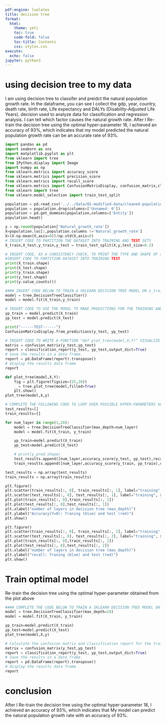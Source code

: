 ```yaml
---
pdf-engine: lualatex
title: decision tree
format:
  html:
    theme: yeti
    toc: true
    code-fold: false
    toc-title: Contents
    css: styles.css
execute:
  echo: false
jupyter: python3
---
```


# using decision tree to my data
I am using decision tree to classifer and preidct the natural population growth rate. In the dataframe, you can see I collect the gdp, year, country, death rate, birth rate, Life expectancy and DALYs (Disability-Adjusted Life Years).  decision used to analyze data for classification and regression analysis. I can tell which factor causes the natural growth rate.
After I Re-train the decision tree using the optimal hyper-parameter 18, I achieved an accuracy of 93%, which indicates that my model predicted the natural population growth rate can be an accurate rate of 93%. 

```python
import pandas as pd
import seaborn as sns 
import matplotlib.pyplot as plt
from sklearn import tree
from IPython.display import Image
import numpy as np
from sklearn.metrics import accuracy_score
from sklearn.metrics import precision_score
from sklearn.metrics import recall_score
from sklearn.metrics import ConfusionMatrixDisplay, confusion_matrix,classification_report
from sklearn import tree
from sklearn.model_selection import train_test_split
```

```python
population = pd.read_csv('../../data/01-modified-data/cleaned-population-py.csv')
population = population.drop(columns=['Unnamed: 0'])
population = pd.get_dummies(population,columns=['Entity'])
population.head()
```

```python
y = np.round(population['Natural_growth_rate'])
X=population.loc[:,population.columns !='Natural_growth_rate']
X=(X-np.mean(X,axis=0))/np.std(X,axis=0)
# INSERT CODE TO PARTITION THE DATASET INTO TRAINING AND TEST SETS
X_train,X_test,y_train,y_test = train_test_split(X,y,test_size=0.2)
```

```python
# INSERT CODE, AS A CONSISTENCY CHECK, TO PRINT THE TYPE AND SHAPE OF x_train, x_test, y_train, y_test
#INSERT CODE TO PARTITION DATASET INTO TRAINING-TEST
print(X_train.shape)
print(X_test.shape)
print(y_train.shape)
print(y_test.shape)
print(y.value_counts())
```

```python
#### INSERT CODE BELOW TO TRAIN A SKLEARN DECISION TREE MODEL ON x_train,y_train 
model = tree.DecisionTreeClassifier()
model = model.fit(X_train,y_train)
```

```python
# INSERT CODE TO USE THE MODEL TO MAKE PREDICTIONS FOR THE TRAINING AND TEST SET 
yp_train = model.predict(X_train)
yp_test = model.predict(X_test)
```

```python
print("------TEST------")
ConfusionMatrixDisplay.from_predictions(y_test, yp_test)
```

```python
# INSERT CODE TO WRITE A FUNCTION "def plot_tree(model,X,Y)" VISUALIZE THE DECISION TREE 
matrix = confusion_matrix(y_test,yp_test)
report = classification_report(y_test, yp_test,output_dict=True)
# Save the results in a data frame.
report = pd.DataFrame(report).transpose()
# display the results data frame
report
```

```python

def plot_tree(model,X,Y):
    fig = plt.figure(figsize=(25,20))
    _ = tree.plot_tree(model,filled=True)
    plt.show()
plot_tree(model,X,y)
```

```python
# COMPLETE THE FOLLOWING CODE TO LOOP OVER POSSIBLE HYPER-PARAMETERS VALUES
test_results=[]
train_results=[]

for num_layer in range(1,20):
    model = tree.DecisionTreeClassifier(max_depth=num_layer)
    model = model.fit(X_train, y_train)

    yp_train=model.predict(X_train)
    yp_test=model.predict(X_test)

    # print(y_pred.shape)
    test_results.append([num_layer,accuracy_score(y_test, yp_test),recall_score(y_test, yp_test,average='weighted')])
    train_results.append([num_layer,accuracy_score(y_train, yp_train),recall_score(y_train, yp_train,average='weighted')])
```

```python
test_results = np.array(test_results)
train_results = np.array(train_results)

plt.figure()
plt.scatter(train_results[:, 0], train_results[:, 1], label="training", s=20)
plt.scatter(test_results[:, 0], test_results[:, 1], label="training", s=20)
plt.plot(train_results[:, 0],train_results[:, 1])
plt.plot(test_results[:, 0],test_results[:, 1])
plt.xlabel("number of layers in decision tree (max_depth)")
plt.ylabel("Accuracy(Y=0): Traning (blue) and test (red)")
plt.show()

plt.figure()
plt.scatter(train_results[:, 0], train_results[:, 2], label="training", s=20)
plt.scatter(test_results[:, 0], test_results[:, 2], label="training", s=20)
plt.plot(train_results[:, 0],train_results[:, 2])
plt.plot(test_results[:, 0],test_results[:, 2])
plt.xlabel("number of layers in decision tree (max_depth)")
plt.ylabel("recall: Traning (blue) and test (red)")
plt.show()
```

#  Train optimal model 
  Re-train the decision tree using the optimal hyper-parameter obtained from the plot above

```python
#### COMPLETE THE CODE BELOW TO TRAIN A SKLEARN DECISION TREE MODEL ON x_train,y_train 
model = tree.DecisionTreeClassifier(max_depth=18)
model = model.fit(X_train, y_train)

yp_train=model.predict(X_train)
yp_test=model.predict(X_test)
plot_tree(model,X,y)

# Calculate the confusion matrix and classification report for the train and test data. 
matrix = confusion_matrix(y_test,yp_test)
report = classification_report(y_test, yp_test,output_dict=True)
# Save the results in a data frame.
report = pd.DataFrame(report).transpose()
# display the results data frame
report
```

# conclusion 
After I Re-train the decision tree using the optimal hyper-parameter 18, I achieved an accuracy of 93%, which indicates that My model can predict the natural population growth rate with an accuracy of 93%.

